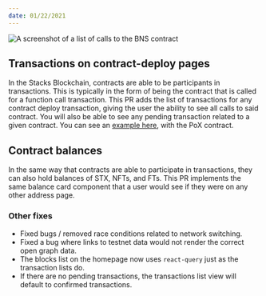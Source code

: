 ```yaml
---
date: 01/22/2021
---
```


![A screenshot of a list of calls to the BNS contract](/changelog/changelog-002.png)

## Transactions on contract-deploy pages

In the Stacks Blockchain, contracts are able to be participants in transactions. This is typically in the form of being
the contract that is called for a function call transaction. This PR adds the list of transactions for any contract
deploy transaction, giving the user the ability to see all calls to said contract. You will also be able to see any
pending transaction related to a given contract. You can see
an [example here](https://explorer.stacks.co/txid/0x41356e380d164c5233dd9388799a5508aae929ee1a7e6ea0c18f5359ce7b8c33?chain=mainnet), 
with the PoX contract.

## Contract balances

In the same way that contracts are able to participate in transactions, they can also hold balances of STX, NFTs, and
FTs. This PR implements the same balance card component that a user would see if they were on any other address page.

### Other fixes

- Fixed bugs / removed race conditions related to network switching.
- Fixed a bug where links to testnet data would not render the correct open graph data.
- The blocks list on the homepage now uses `react-query` just as the transaction lists do.
- If there are no pending transactions, the transactions list view will default to confirmed transactions.
